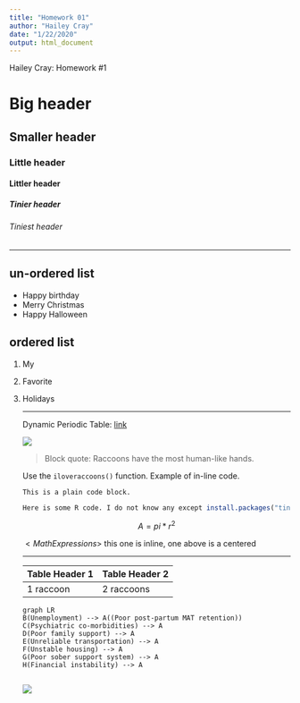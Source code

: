 ```yaml
---
title: "Homework 01"
author: "Hailey Cray"
date: "1/22/2020"
output: html_document
---
```

Hailey Cray: Homework #1

# Big header

## Smaller header

### Little header

#### Littler header

##### Tinier header

###### Tiniest header





***

## un-ordered list

* Happy birthday
* Merry Christmas
* Happy Halloween

## ordered list

1. My 

2. Favorite

3. Holidays

   ***

   Dynamic Periodic Table: [link](https://www.ptable.com/)

   ![](/Users/HaileyCray/Desktop/SCUBA/images.jpg)

   > Block quote: Raccoons have the most human-like hands. 

   Use the `iloveraccoons()` function. Example of in-line code. 

   ```
   This is a plain code block. 
   ```

   ```R
   Here is some R code. I do not know any except install.packages("tinytex")
   ```

   $$
   A = pi * r^2
   $$

   

   $<Math Expressions>$ this one is inline, one above is a centered 

   ***

   | Table Header 1 | Table Header 2 |
   | -------------- | -------------- |
   | 1 raccoon      | 2 raccoons     |

   ```mermaid
   graph LR
   B(Unemployment) --> A((Poor post-partum MAT retention))
   C(Psychiatric co-morbidities) --> A
   D(Poor family support) --> A
   E(Unreliable transportation) --> A
   F(Unstable housing) --> A
   G(Poor sober support system) --> A
   H(Financial instability) --> A
   
   
   ```

   ![](/Users/HaileyCray/Desktop/Computational Biology/IMG_5642.jpeg)
   

   

   

   

   

   

   

   

   

   

   

   

   

   

   

   

   

   

   






















